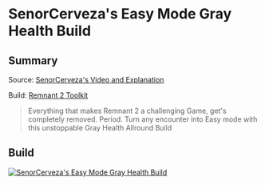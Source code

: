 
# SenorCerveza's Easy Mode Gray Health Build

## Summary

Source: [SenorCerveza's Video and Explanation](https://www.youtube.com/watch?v=zy2F9HgOQso)

Build: [Remnant 2 Toolkit](https://www.remnant2toolkit.com/builder?name=SenorCerveza%27s+Easy+Mode+on+Gray+Health+Build&archtype=og1fvq%2Cd6fvmc&skill=9w7c5j%2C8pu6y2&concoction=p0ru94&amulet=8q9cj1&ring=ne83ro%2C5k6zdd%2Cg1u6gi%2C1gnt2c&relic=thgp2z&relicfragment=y52c32%2Cj87rzn%2Caci99s&helm=kc4dc0&torso=y1xt79&legs=59uhgg&gloves=2lqg9t&weapon=1ub6k9%2C5gl3la%2Cxj5syj&mutator=lo6uce%2Cf32skd%2Cdynus4&mod=5ke493%2C38rncx%2C4wd3gm&trait=m6i4dl%3B10%2Cpbak5a%3B10%2Cosj7se%3B10%2Cysp1wu%3B10%2Co6mx2t%3B10%2Cp4b2v6%3B10%2Cpb5neu%3B10%2Cqcvmt0%3B10%2Cyvttbq%3B10%2C2vgobq%3B10%2C6kxk5x%3B5%2Cjk0ot9%3B4)

> Everything that makes Remnant 2 a challenging Game, get's completely removed. Period. Turn any encounter into Easy mode with this unstoppable Gray Health Allround Build

## Build

[![SenorCerveza's Easy Mode Gray Health Build](https://d2sqltdcj8czo5.cloudfront.net/featured-builds/senorcervezas_gray_health.png)](https://www.remnant2toolkit.com/builder?name=SenorCerveza%27s+Easy+Mode+on+Gray+Health+Build&archtype=og1fvq%2Cd6fvmc&skill=9w7c5j%2C8pu6y2&concoction=p0ru94&amulet=8q9cj1&ring=ne83ro%2C5k6zdd%2Cg1u6gi%2C1gnt2c&relic=thgp2z&relicfragment=y52c32%2Cj87rzn%2Caci99s&helm=kc4dc0&torso=y1xt79&legs=59uhgg&gloves=2lqg9t&weapon=1ub6k9%2C5gl3la%2Cxj5syj&mutator=lo6uce%2Cf32skd%2Cdynus4&mod=5ke493%2C38rncx%2C4wd3gm&trait=m6i4dl%3B10%2Cpbak5a%3B10%2Cosj7se%3B10%2Cysp1wu%3B10%2Co6mx2t%3B10%2Cp4b2v6%3B10%2Cpb5neu%3B10%2Cqcvmt0%3B10%2Cyvttbq%3B10%2C2vgobq%3B10%2C6kxk5x%3B5%2Cjk0ot9%3B4)
